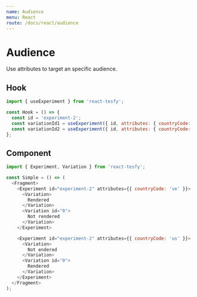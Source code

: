 ```yaml
---
name: Audience
menu: React
route: /docs/react/audience
---
```


# Audience

Use attributes to target an specific audience.

## Hook

```javascript
import { useExperiment } from 'react-tesfy';

const Hook = () => {
  const id = 'experiment-2';
  const variationId1 = useExperiment({ id, attributes: { countryCode: 've' } }); // null
  const variationId2 = useExperiment({ id, attributes: { countryCode: 'us' } }); // '0'
};
```

## Component

```javascript
import { Experiment, Variation } from 'react-tesfy';

const Simple = () => (
  <Fragment>
    <Experiment id="experiment-2" attributes={{ countryCode: 've' }}>
      <Variation>
        Rendered
      </Variation>
      <Variation id="0">
        Not rendered
      </Variation>
    </Experiment>

    <Experiment id="experiment-2" attributes={{ countryCode: 'us' }}>
      <Variation>
        Not endered
      </Variation>
      <Variation id="0">
        Rendered
      </Variation>
    </Experiment>
  </Fragment>
);
```
